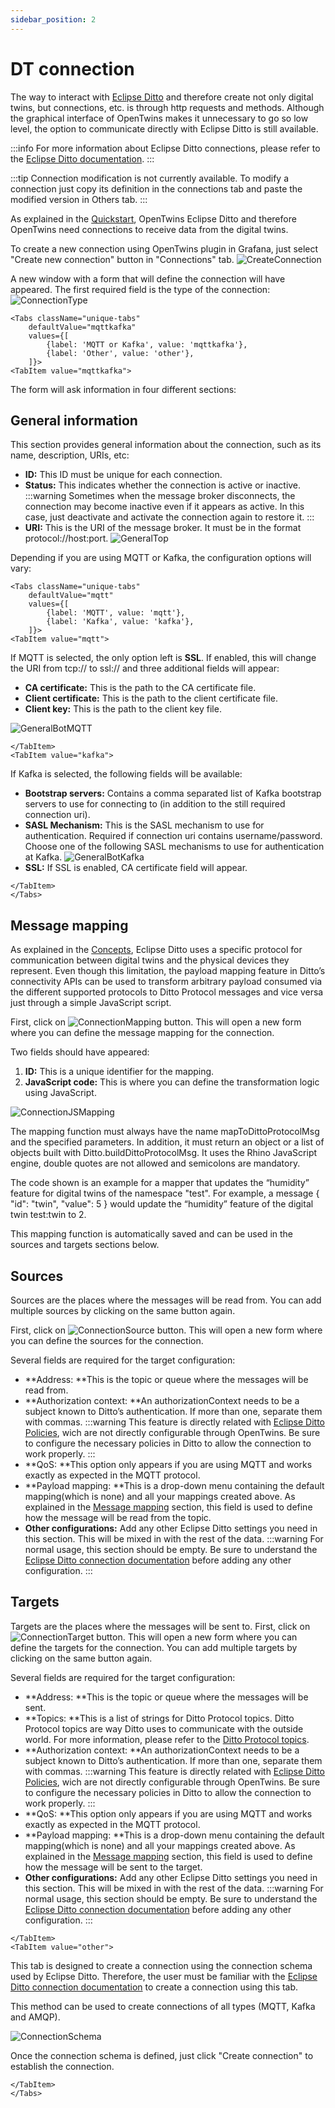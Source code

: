 ```yaml
---
sidebar_position: 2
---
```


# DT connection

The way to interact with [Eclipse Ditto](https://eclipse.dev/ditto/index.html) and therefore create not only digital twins, but connections, etc. is through http requests and methods. 
Although the graphical interface of OpenTwins makes it unnecessary to go so low level, the option to communicate directly with Eclipse Ditto is still available.


:::info
For more information about Eclipse Ditto connections, please refer to the [Eclipse Ditto documentation](https://eclipse.dev/ditto/3.3/connectivity-overview.html).
:::

:::tip
Connection modification is not currently available. To modify a connection just copy its definition in the connections tab and paste the modified version in Others tab.
:::


As explained in the [Quickstart](../quickstart#connection), OpenTwins Eclipse Ditto and therefore OpenTwins need connections to receive data from the digital twins.

To create a new connection using OpenTwins plugin in Grafana, just select "Create new connection" button in "Connections" tab.
![CreateConnection](./img/connection_button.png)

A new window with a form that will define the connection will have appeared. The first required field is the type of the connection:
![ConnectionType](./img/connection_type.png)



```mdx-code-block
<Tabs className="unique-tabs"
    defaultValue="mqttkafka"
    values={[
        {label: 'MQTT or Kafka', value: 'mqttkafka'},
        {label: 'Other', value: 'other'},
    ]}>
<TabItem value="mqttkafka">
```

The form will ask information in four different sections:
## General information

This section provides general information about the connection, such as its name, description, URIs, etc:

* **ID:** This ID must be unique for each connection.
* **Status:** This indicates whether the connection is active or inactive.
:::warning
Sometimes when the message broker disconnects, the connection may become inactive even if it appears as active. In this case, just deactivate and activate the connection again to restore it.
:::
* **URI:** This is the URI of the message broker. It must be in the format protocol://host:port.
![GeneralTop](./img/general_top.png)


Depending if you are using MQTT or Kafka, the configuration options will vary:

```mdx-code-block
<Tabs className="unique-tabs"
    defaultValue="mqtt"
    values={[
        {label: 'MQTT', value: 'mqtt'},
        {label: 'Kafka', value: 'kafka'},
    ]}>
<TabItem value="mqtt">
```
If MQTT is selected, the only option left is **SSL**. If enabled, this will change the URI from tcp:// to ssl:// and three additional fields will appear:

* **CA certificate:** This is the path to the CA certificate file.
* **Client certificate:** This is the path to the client certificate file.
* **Client key:** This is the path to the client key file.

![GeneralBotMQTT](./img/general_bot_mqtt.png)

```mdx-code-block
</TabItem>
<TabItem value="kafka">
```
If Kafka is selected, the following fields will be available:

* **Bootstrap servers:** Contains a comma separated list of Kafka bootstrap servers to use for connecting to (in addition to the still required connection uri).
* **SASL Mechanism:** This is the SASL mechanism to use for authentication. Required if connection uri contains username/password. Choose one of the following SASL mechanisms to use for authentication at Kafka.
![GeneralBotKafka](./img/general_bot_kafka_dropmenu.png)
* **SSL:** If SSL is enabled, CA certificate field will appear.

```mdx-code-block
</TabItem>
</Tabs>
```
## Message mapping

As explained in the [Concepts](../overview/concepts#ditto-protocol), Eclipse Ditto uses a specific protocol for communication between digital twins and the physical devices they represent.
Even though this limitation, the payload mapping feature in Ditto’s connectivity APIs can be used to transform arbitrary payload consumed via the different supported protocols to Ditto Protocol messages and vice versa just through a simple JavaScript script.

First, click on ![ConnectionMapping](./img/connection_mapping.png) button. This will open a new form where you can define the message mapping for the connection.

Two fields should have appeared:

1. **ID:** This is a unique identifier for the mapping.
2. **JavaScript code:** This is where you can define the transformation logic using JavaScript.

![ConnectionJSMapping](./img/connection_mapping_o.png)

The mapping function must always have the name mapToDittoProtocolMsg and the specified parameters. In addition, it must return an object or a list of objects built with Ditto.buildDittoProtocolMsg. It uses the Rhino JavaScript engine, double quotes are not allowed and semicolons are mandatory.

The code shown is an example for a mapper that updates the “humidity” feature for digital twins of the namespace "test". For example, a message { "id": "twin", "value": 5 } would update the “humidity” feature of the digital twin test:twin to 2.

This mapping function is automatically saved and can be used in the sources and targets sections below.

## Sources
Sources are the places where the messages will be read from. You can add multiple sources by clicking on the same button again.

First, click on ![ConnectionSource](./img/connection_sources.png) button. This will open a new form where you can define the sources for the connection.

Several fields are required for the target configuration:
* **Address: **This is the topic or queue where the messages will be read from.
* **Authorization context: **An authorizationContext needs to be a subject known to Ditto’s authentication. If more than one, separate them with commas.
:::warning
This feature is directly related with [Eclipse Ditto Policies](https://eclipse.dev/ditto/3.3/architecture-services-policies.html), wich are not directly configurable through OpenTwins. Be sure to configure the necessary policies in Ditto to allow the connection to work properly.
:::
* **QoS: **This option only appears if you are using MQTT and works exactly as expected in the MQTT protocol.
* **Payload mapping: **This is a drop-down menu containing the default mapping(which is none) and all your mappings created above. As explained in the [Message mapping](#message-mapping) section, this field is used to define how the message will be read from the topic.
* **Other configurations:** Add any other Eclipse Ditto settings you need in this section. This will be mixed in with the rest of the data.
:::warning
For normal usage, this section should be empty. Be sure to understand the [Eclipse Ditto connection documentation](https://eclipse.dev/ditto/3.3/connectivity-overview.html) before adding any other configuration.
:::

## Targets
Targets are the places where the messages will be sent to. First, click on ![ConnectionTarget](./img/connection_target.png) button. This will open a new form where you can define the targets for the connection. You can add multiple targets by clicking on the same button again.

Several fields are required for the target configuration:
* **Address: **This is the topic or queue where the messages will be sent.
* **Topics: **This is a list of strings for Ditto Protocol topics. Ditto Protocol topics are way Ditto uses to communicate with the outside world. For more information, please refer to the [Ditto Protocol topics](https://eclipse.dev/ditto/3.3/protocol-specification-topic.html).
* **Authorization context: **An authorizationContext needs to be a subject known to Ditto’s authentication. If more than one, separate them with commas.
:::warning
This feature is directly related with [Eclipse Ditto Policies](https://eclipse.dev/ditto/3.3/architecture-services-policies.html), wich are not directly configurable through OpenTwins. Be sure to configure the necessary policies in Ditto to allow the connection to work properly.
:::
* **QoS: **This option only appears if you are using MQTT and works exactly as expected in the MQTT protocol.
* **Payload mapping: **This is a drop-down menu containing the default mapping(which is none) and all your mappings created above. As explained in the [Message mapping](#message-mapping) section, this field is used to define how the message will be sent to the target.
* **Other configurations:** Add any other Eclipse Ditto settings you need in this section. This will be mixed in with the rest of the data.
:::warning
For normal usage, this section should be empty. Be sure to understand the [Eclipse Ditto connection documentation](https://eclipse.dev/ditto/3.3/connectivity-overview.html) before adding any other configuration.
:::



```mdx-code-block
</TabItem>
<TabItem value="other">
```
This tab is designed to create a connection using the connection schema used by Eclipse Ditto. Therefore, the user must be familiar with the [Eclipse Ditto connection documentation](https://eclipse.dev/ditto/3.3/connectivity-overview.html) to create a connection using this tab.

This method can be used to create connections of all types (MQTT, Kafka and AMQP).

![ConnectionSchema](./img/connection_schema.png)

Once the connection schema is defined, just click "Create connection" to establish the connection.
```mdx-code-block
</TabItem>
</Tabs>
```